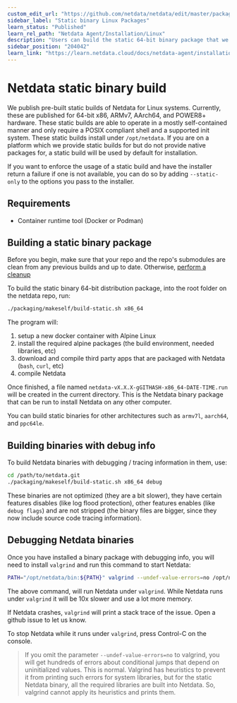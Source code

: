 ```yaml
---
custom_edit_url: "https://github.com/netdata/netdata/edit/master/packaging/makeself/README.md"
sidebar_label: "Static binary Linux Packages"
learn_status: "Published"
learn_rel_path: "Netdata Agent/Installation/Linux"
description: "Users can build the static 64-bit binary package that we ship with every release of the open-source Netdata Agent for debugging or specialize purposes."
sidebar_position: "204042"
learn_link: "https://learn.netdata.cloud/docs/netdata-agent/installation/linux/static-binary-linux-packages"
---
```


# Netdata static binary build

We publish pre-built static builds of Netdata for Linux systems. Currently, these are published for 64-bit x86, ARMv7,
AArch64, and POWER8+ hardware. These static builds are able to operate in a mostly self-contained manner and only
require a POSIX compliant shell and a supported init system. These static builds install under `/opt/netdata`. If
you are on a platform which we provide static builds for but do not provide native packages for, a static build
will be used by default for installation.

If you want to enforce the usage of a static build and have the installer return a failure if one is not available,
you can do so by adding `--static-only` to the options you pass to the installer.

## Requirements

- Container runtime tool (Docker or Podman)

## Building a static binary package

Before you begin, make sure that your repo and the repo's submodules are clean from any previous builds and up to date.
Otherwise, [perform a cleanup](/packaging/installer/methods/manual.md#perform-a-cleanup-in-your-netdata-repo)


To build the static binary 64-bit distribution package, into the root folder on the netdata repo, run:

```bash
./packaging/makeself/build-static.sh x86_64
```

The program will:

1.  setup a new docker container with Alpine Linux
2.  install the required alpine packages (the build environment, needed libraries, etc)
3.  download and compile third party apps that are packaged with Netdata (`bash`, `curl`, etc)
4.  compile Netdata

Once finished, a file named `netdata-vX.X.X-gGITHASH-x86_64-DATE-TIME.run` will be created in the current directory. This is the Netdata binary package that can be run to install Netdata on any other computer.

You can build static binaries for other architectures such as `armv7l`, `aarch64`, and `ppc64le`.

## Building binaries with debug info

To build Netdata binaries with debugging / tracing information in them, use:

```bash
cd /path/to/netdata.git
./packaging/makeself/build-static.sh x86_64 debug
```

These binaries are not optimized (they are a bit slower), they have certain features disables (like log flood protection), other features enables (like `debug flags`) and are not stripped (the binary files are bigger, since they now include source code tracing information).

## Debugging Netdata binaries

Once you have installed a binary package with debugging info, you will need to install `valgrind` and run this command to start Netdata:

```bash
PATH="/opt/netdata/bin:${PATH}" valgrind --undef-value-errors=no /opt/netdata/bin/srv/netdata -D
```

The above command, will run Netdata under `valgrind`. While Netdata runs under `valgrind` it will be 10x slower and use a lot more memory.

If Netdata crashes, `valgrind` will print a stack trace of the issue. Open a github issue to let us know.

To stop Netdata while it runs under `valgrind`, press Control-C on the console.

> If you omit the parameter `--undef-value-errors=no` to valgrind, you will get hundreds of errors about conditional jumps that depend on uninitialized values. This is normal. Valgrind has heuristics to prevent it from printing such errors for system libraries, but for the static Netdata binary, all the required libraries are built into Netdata. So, valgrind cannot apply its heuristics and prints them.
> 
